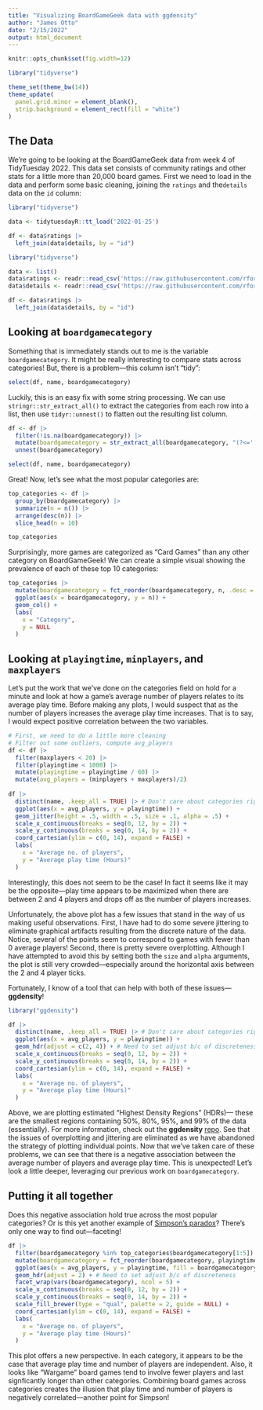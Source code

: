 ```yaml
---
title: "Visualizing BoardGameGeek data with ggdensity"
author: "James Otto"
date: "2/15/2022"
output: html_document
---
```


```r
knitr::opts_chunk$set(fig.width=12) 

library("tidyverse")

theme_set(theme_bw(14))
theme_update(
  panel.grid.minor = element_blank(),
  strip.background = element_rect(fill = "white")
)
```


## The Data

We're going to be looking at the BoardGameGeek data from week 4 of TidyTuesday 2022.
This data set consists of community ratings and other stats for a little more than 20,000 board games.
First we need to load in the data and perform some basic cleaning, joining the `ratings` and the`details` data on the `id` column:

```r
library("tidyverse")

data <- tidytuesdayR::tt_load('2022-01-25')

df <- data$ratings |>
  left_join(data$details, by = "id")
```
<!-- Want the prev. chunk to be visible, more accessible -->
```r
library("tidyverse")

data <- list()
data$ratings <- readr::read_csv('https://raw.githubusercontent.com/rfordatascience/tidytuesday/master/data/2022/2022-01-25/ratings.csv')
data$details <- readr::read_csv('https://raw.githubusercontent.com/rfordatascience/tidytuesday/master/data/2022/2022-01-25/details.csv')

df <- data$ratings |>
  left_join(data$details, by = "id")
```

## Looking at `boardgamecategory`

Something that is immediately stands out to me is the variable `boardgamecategory`.
It might be really interesting to compare stats across categories! 
But, there is a problem---this column isn't "tidy":
```r
select(df, name, boardgamecategory)
```

Luckily, this is an easy fix with some string processing.
We can use `stringr::str_extract_all()` to extract the categories from each row into a list,
then use `tidyr::unnest()` to flatten out the resulting list column.

```r
df <- df |>
  filter(!is.na(boardgamecategory)) |>
  mutate(boardgamecategory = str_extract_all(boardgamecategory, "(?<=')[^,]*(?=')")) |>
  unnest(boardgamecategory)

select(df, name, boardgamecategory)
```

Great! Now, let's see what the most popular categories are:
```r
top_categories <- df |>
  group_by(boardgamecategory) |>
  summarize(n = n()) |>
  arrange(desc(n)) |>
  slice_head(n = 10)

top_categories
```

Surprisingly, more games are categorized as "Card Games" than any other category on BoardGameGeek!
We can create a simple visual showing the prevalence of each of these top 10 categories:
```r
top_categories |>
  mutate(boardgamecategory = fct_reorder(boardgamecategory, n, .desc = TRUE)) |>
  ggplot(aes(x = boardgamecategory, y = n)) +
  geom_col() +
  labs(
    x = "Category",
    y = NULL
  )
```

## Looking at `playingtime`, `minplayers`, and `maxplayers`

Let's put the work that we've done on the categories field on hold for a minute and 
look at how a game's average number of players relates to its average play time.
Before making any plots, I would suspect that as the number of players increases the average play time increases.
That is to say, I would expect positive correlation between the two variables.

```r
# First, we need to do a little more cleaning
# Filter out some outliers, compute avg_players
df <- df |> 
  filter(maxplayers < 20) |>
  filter(playingtime < 1000) |> 
  mutate(playingtime = playingtime / 60) |>
  mutate(avg_players = (minplayers + maxplayers)/2) 
  
df |>
  distinct(name, .keep_all = TRUE) |> # Don't care about categories right now
  ggplot(aes(x = avg_players, y = playingtime)) +
  geom_jitter(height = .5, width = .5, size = .1, alpha = .5) +
  scale_x_continuous(breaks = seq(0, 12, by = 2)) +
  scale_y_continuous(breaks = seq(0, 14, by = 2)) +
  coord_cartesian(ylim = c(0, 14), expand = FALSE) +
  labs(
    x = "Average no. of players",
    y = "Average play time (Hours)"
  )
```

Interestingly, this does not seem to be the case!
In fact it seems like it may be the opposite---play
time appears to be maximized when there are between 2 and 4 players and drops off as the number of players increases.

Unfortunately, the above plot has a few issues that stand in the way of us making useful observations.
First, I have had to do some severe jittering to eliminate graphical artifacts resulting from the discrete nature of the data.
Notice, several of the points seem to correspond to games with fewer than 0 average players! 
Second, there is pretty severe overplotting.
Although I have attempted to avoid this by setting both the `size` and `alpha` arguments,
the plot is still very crowded---especially around the horizontal axis between the 2 and 4 player ticks.

Fortunately, I know of a tool that can help with both of these issues---**ggdensity**!
```r
library("ggdensity")

df |> 
  distinct(name, .keep_all = TRUE) |> # Don't care about categories right now
  ggplot(aes(x = avg_players, y = playingtime)) +
  geom_hdr(adjust = c(2, 4)) + # Need to set adjust b/c of discreteness
  scale_x_continuous(breaks = seq(0, 12, by = 2)) +
  scale_y_continuous(breaks = seq(0, 14, by = 2)) +
  coord_cartesian(ylim = c(0, 14), expand = FALSE) +
  labs(
    x = "Average no. of players",
    y = "Average play time (Hours)"
  )
```

Above, we are plotting estimated "Highest Density Regions" (HDRs)---
these are the smallest regions containing 50%, 80%, 95%, and 99% of the data (essentially).
For more information, check out the **ggdensity** <a href="https://github.com/jamesotto852/ggdensity">repo</a>.
See that the issues of overplotting and jittering are eliminated as we have abandoned the strategy of plotting individual points.
Now that we've taken care of these problems, we can see that there is a negative association between 
the average number of players and average play time. 
This is unexpected! Let's look a little deeper, leveraging our previous work on `boardgamecategory`.

## Putting it all together

Does this negative association hold true across the most popular categories? 
Or is this yet another example of <a href="https://en.wikipedia.org/wiki/Simpson%27s_paradox">Simpson's paradox</a>?
There's only one way to find out---faceting! 

```r
df |> 
  filter(boardgamecategory %in% top_categories$boardgamecategory[1:5]) |>
  mutate(boardgamecategory = fct_reorder(boardgamecategory, playingtime, mean, .desc = TRUE)) |>
  ggplot(aes(x = avg_players, y = playingtime, fill = boardgamecategory)) +
  geom_hdr(adjust = 2) + # Need to set adjust b/c of discreteness
  facet_wrap(vars(boardgamecategory), ncol = 5) +
  scale_x_continuous(breaks = seq(0, 12, by = 2)) +
  scale_y_continuous(breaks = seq(0, 14, by = 2)) +
  scale_fill_brewer(type = "qual", palette = 2, guide = NULL) +
  coord_cartesian(ylim = c(0, 14), expand = FALSE) +
  labs(
    x = "Average no. of players",
    y = "Average play time (Hours)"
  )
```

This plot offers a new perspective.
In each category, it appears to be the case that average play time and number of players are independent.
Also, it looks like "Wargame" board games tend to involve fewer players and last signficantly longer than other categories.
Combining board games across categories creates the illusion that play time and number of players is negatively correlated---another
point for Simpson!
